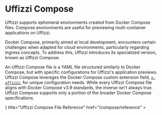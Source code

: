 
# Uffizzi Compose

Uffizzi supports ephemeral environments created from Docker Compose files. Compose environments are useful for previewing multi-container 
applications on Uffizzi.  

Docker Compose, primarily aimed at local development, encounters certain challenges when adapted for cloud environments, particularly regarding Ingress concepts. To address this, Uffizzi introduces its specialized version, known as Uffizzi Compose.

An Uffizzi Compose file is a YAML file structured similarly to Docker Compose, but with specific configurations for Uffizzi's application previews. Uffizzi Compose leverages the Docker Compose custom extension field, [`x-uffizzi`](/compose/reference#uffizzi-extension), for unique configuration needs. While every Uffizzi Compose file aligns with Docker Compose v3.9 standards, the inverse isn't always true. Uffizzi Compose supports only a portion of the broader Docker Compose specifications.  

<Cards num={2}>
  <Cards.Card
    arrow
    icon={<BookOpen />}
    title="Uffizzi Compose File Reference"
    href="/compose/reference"
  >
  </Cards.Card>
</Cards>